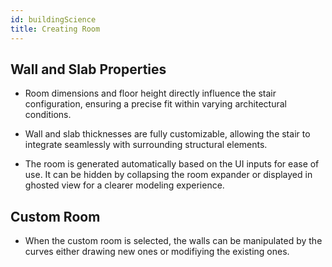 ```yaml
---
id: buildingScience
title: Creating Room
---
```



## Wall and Slab Properties

- Room dimensions and floor height directly influence the stair configuration, ensuring a precise fit within varying architectural conditions.

- Wall and slab thicknesses are fully customizable, allowing the stair to integrate seamlessly with surrounding structural elements.

- The room is generated automatically based on the UI inputs for ease of use. It can be hidden by collapsing the room expander or displayed in ghosted view for a clearer modeling experience.
## Custom Room

- When the custom room is selected, the walls can be manipulated by the curves either drawing new ones or modifiying the existing ones.

<VideoPlayer src="/video/type_1.mp4" />



